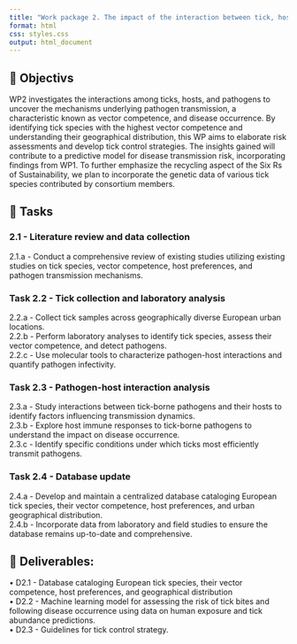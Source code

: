 ```yaml
---
title: "Work package 2. The impact of the interaction between tick, host and pathogens on disease occurrence through a tick-specific approach"
format: html
css: styles.css
output: html_document
---
```


## 🎯 Objectivs

WP2 investigates the interactions among ticks, hosts, and pathogens to uncover the mechanisms underlying pathogen transmission, a characteristic known as vector competence, and disease occurrence. By identifying tick species with the highest vector competence and understanding their geographical distribution, this WP aims to elaborate risk assessments and develop tick control strategies. The insights gained will contribute to a predictive model for disease transmission risk, incorporating findings from WP1. To further emphasize the recycling aspect of the Six Rs of Sustainability, we plan to incorporate the genetic data of various tick species contributed by consortium members.

## 🚧 Tasks

### 2.1 - Literature review and data collection

 2.1.a - Conduct a comprehensive review of existing studies utilizing existing studies on tick species, vector competence, host preferences, and pathogen transmission mechanisms.

### Task 2.2 - Tick collection and laboratory analysis

 2.2.a - Collect tick samples across geographically diverse European urban locations.  
 2.2.b - Perform laboratory analyses to identify tick species, assess their vector competence, and detect pathogens.  
 2.2.c - Use molecular tools to characterize pathogen-host interactions and quantify pathogen infectivity.

### Task 2.3 - Pathogen-host interaction analysis

 2.3.a - Study interactions between tick-borne pathogens and their hosts to identify factors influencing transmission dynamics.  
 2.3.b - Explore host immune responses to tick-borne pathogens to understand the impact on disease occurrence.  
 2.3.c - Identify specific conditions under which ticks most efficiently transmit pathogens.  

### Task 2.4 - Database update

 2.4.a - Develop and maintain a centralized database cataloging European tick species, their vector competence, host preferences, and urban geographical distribution.  
 2.4.b - Incorporate data from laboratory and field studies to ensure the database remains up-to-date and comprehensive.  

## 🚚 Deliverables:

•	D2.1 - Database cataloging European tick species, their vector competence, host preferences, and geographical distribution  
•	D2.2 - Machine learning model for assessing the risk of tick bites and following disease occurrence using data on human exposure and tick abundance predictions.  
•	D2.3 - Guidelines for tick control strategy.
